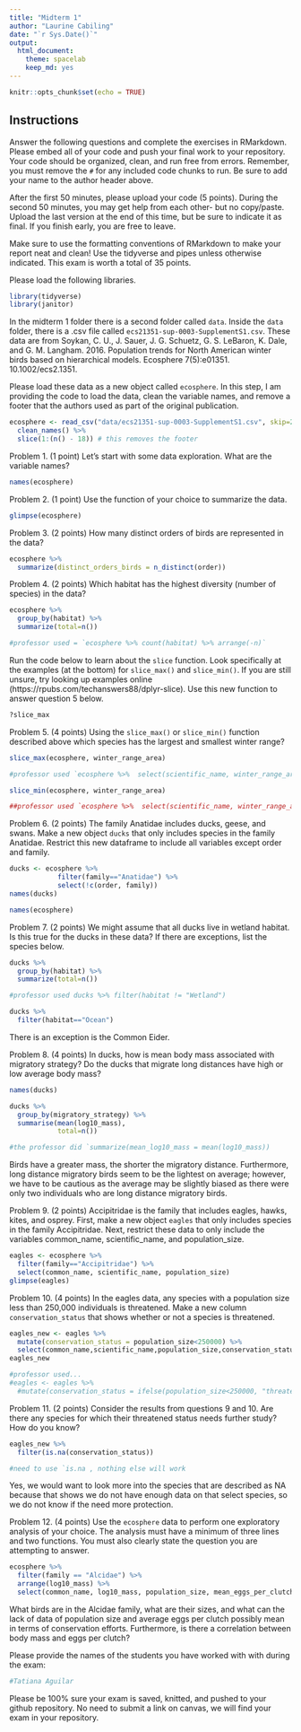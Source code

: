 ```yaml
---
title: "Midterm 1"
author: "Laurine Cabiling"
date: "`r Sys.Date()`"
output:
  html_document: 
    theme: spacelab
    keep_md: yes
---
```


```r
knitr::opts_chunk$set(echo = TRUE)
```

## Instructions
Answer the following questions and complete the exercises in RMarkdown. Please embed all of your code and push your final work to your repository. Your code should be organized, clean, and run free from errors. Remember, you must remove the `#` for any included code chunks to run. Be sure to add your name to the author header above.  

After the first 50 minutes, please upload your code (5 points). During the second 50 minutes, you may get help from each other- but no copy/paste. Upload the last version at the end of this time, but be sure to indicate it as final. If you finish early, you are free to leave.

Make sure to use the formatting conventions of RMarkdown to make your report neat and clean! Use the tidyverse and pipes unless otherwise indicated. This exam is worth a total of 35 points. 

Please load the following libraries.
```r
library(tidyverse)
library(janitor)
```

In the midterm 1 folder there is a second folder called `data`. Inside the `data` folder, there is a .csv file called `ecs21351-sup-0003-SupplementS1.csv`. These data are from Soykan, C. U., J. Sauer, J. G. Schuetz, G. S. LeBaron, K. Dale, and G. M. Langham. 2016. Population trends for North American winter birds based on hierarchical models. Ecosphere 7(5):e01351. 10.1002/ecs2.1351.  

Please load these data as a new object called `ecosphere`. In this step, I am providing the code to load the data, clean the variable names, and remove a footer that the authors used as part of the original publication.
```r
ecosphere <- read_csv("data/ecs21351-sup-0003-SupplementS1.csv", skip=2) %>% 
  clean_names() %>%
  slice(1:(n() - 18)) # this removes the footer
```

Problem 1. (1 point) Let's start with some data exploration. What are the variable names?
```r
names(ecosphere)
```

Problem 2. (1 point) Use the function of your choice to summarize the data.
```r
glimpse(ecosphere)
```

Problem 3. (2 points) How many distinct orders of birds are represented in the data?
```r
ecosphere %>% 
  summarize(distinct_orders_birds = n_distinct(order))
```

Problem 4. (2 points) Which habitat has the highest diversity (number of species) in the data?
```r
ecosphere %>% 
  group_by(habitat) %>% 
  summarize(total=n())

#professor used = `ecosphere %>% count(habitat) %>% arrange(-n)`
```

Run the code below to learn about the `slice` function. Look specifically at the examples (at the bottom) for `slice_max()` and `slice_min()`. If you are still unsure, try looking up examples online (https://rpubs.com/techanswers88/dplyr-slice). Use this new function to answer question 5 below.
```r
?slice_max
```

Problem 5. (4 points) Using the `slice_max()` or `slice_min()` function described above which species has the largest and smallest winter range?
```r
slice_max(ecosphere, winter_range_area)

#professor used `ecosphere %>%  select(scientific_name, winter_range_area) %>% slice_max(winter_range_area, n=1)
```

```r
slice_min(ecosphere, winter_range_area)

##professor used `ecosphere %>%  select(scientific_name, winter_range_area) %>% slice_min(winter_range_area, n=1)
```

Problem 6. (2 points) The family Anatidae includes ducks, geese, and swans. Make a new object `ducks` that only includes species in the family Anatidae. Restrict this new dataframe to include all variables except order and family.
```r
ducks <- ecosphere %>% 
            filter(family=="Anatidae") %>% 
            select(!c(order, family))
names(ducks)
```
```r
names(ecosphere)
```

Problem 7. (2 points) We might assume that all ducks live in wetland habitat. Is this true for the ducks in these data? If there are exceptions, list the species below.
```r
ducks %>% 
  group_by(habitat) %>% 
  summarize(total=n())

#professor used ducks %>% filter(habitat != "Wetland")
```
```r
ducks %>% 
  filter(habitat=="Ocean")
```
There is an exception is the Common Eider.

Problem 8. (4 points) In ducks, how is mean body mass associated with migratory strategy? Do the ducks that migrate long distances have high or low average body mass?
```r
names(ducks)
```

```r
ducks %>% 
  group_by(migratory_strategy) %>% 
  summarise(mean(log10_mass),
            total=n())

#the professor did `summarize(mean_log10_mass = mean(log10_mass))
```
Birds have a greater mass, the shorter the migratory distance. Furthermore, long distance migratory birds seem to be the lightest on average; however, we have to be cautious as the average may be slightly biased as there were only two individuals who are long distance migratory birds. 

Problem 9. (2 points) Accipitridae is the family that includes eagles, hawks, kites, and osprey. First, make a new object `eagles` that only includes species in the family Accipitridae. Next, restrict these data to only include the variables common_name, scientific_name, and population_size.
```r
eagles <- ecosphere %>% 
  filter(family=="Accipitridae") %>% 
  select(common_name, scientific_name, population_size)
glimpse(eagles)
```

Problem 10. (4 points) In the eagles data, any species with a population size less than 250,000 individuals is threatened. Make a new column `conservation_status` that shows whether or not a species is threatened.
```r
eagles_new <- eagles %>% 
  mutate(conservation_status = population_size<250000) %>% 
  select(common_name,scientific_name,population_size,conservation_status)
eagles_new

#professor used...
#eagles <- eagles %>% 
  #mutate(conservation_status = ifelse(population_size<250000, "threatened", "stable"))

```

Problem 11. (2 points) Consider the results from questions 9 and 10. Are there any species for which their threatened status needs further study? How do you know?

```r
eagles_new %>% 
  filter(is.na(conservation_status))

#need to use `is.na , nothing else will work 
```
Yes, we would want to look more into the species that are described as NA because that shows we do not have enough data on that select species, so we do not know if the need more protection. 

Problem 12. (4 points) Use the `ecosphere` data to perform one exploratory analysis of your choice. The analysis must have a minimum of three lines and two functions. You must also clearly state the question you are attempting to answer.

```r
ecosphere %>% 
  filter(family == "Alcidae") %>% 
  arrange(log10_mass) %>% 
  select(common_name, log10_mass, population_size, mean_eggs_per_clutch)
```
What birds are in the Alcidae family, what are their sizes, and what can the lack of data of population size and average eggs per clutch possibly mean in terms of conservation efforts. Furthermore, is there a correlation between body mass and eggs per clutch? 

Please provide the names of the students you have worked with with during the exam:
```r
#Tatiana Aguilar 
```

Please be 100% sure your exam is saved, knitted, and pushed to your github repository. No need to submit a link on canvas, we will find your exam in your repository.